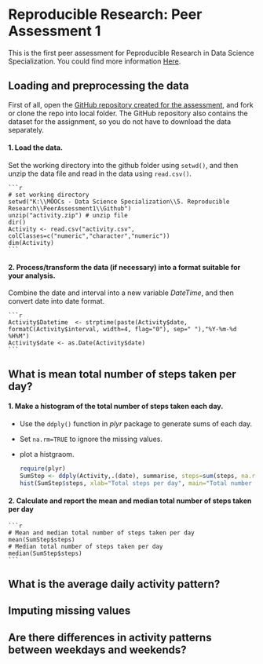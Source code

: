 # Reproducible Research: Peer Assessment 1

This is the first peer assessment for Peproducible Research in Data Science Specialization. You could find more information [Here](https://class.coursera.org/repdata-002/human_grading/view/courses/972084/assessments/3/submissions).

## Loading and preprocessing the data

First of all, open the [GitHub repository created for the assessment](https://github.com/rdpeng/RepData_PeerAssessment1), and fork or clone the repo into local folder.  The GitHub repository also contains the dataset for the assignment, so you do not have to download the data separately.

#### 1. Load the data. 

Set the working directory into the github folder using ``setwd()``, and then unzip the data file and read in the data using ``read.csv()``.

    ```r
    # set working directory
    setwd("K:\\MOOCs - Data Science Specialization\\5. Reproducible Research\\PeerAssessment1\\Github") 
    unzip("activity.zip") # unzip file
    dir()
    Activity <- read.csv("activity.csv", colClasses=c("numeric","character","numeric"))
    dim(Activity)
    ```

#### 2. Process/transform the data (if necessary) into a format suitable for your analysis. 

Combine the date and interval into a new variable _DateTime_, and then convert date into date format.

    ```r
    Activity$Datetime  <- strptime(paste(Activity$date, formatC(Activity$interval, width=4, flag="0"), sep=" "),"%Y-%m-%d %H%M")
    Activity$date <- as.Date(Activity$date)
    ```

## What is mean total number of steps taken per day?

#### 1. Make a histogram of the total number of steps taken each day.

- Use the ``ddply()`` function in _plyr_ package to generate sums of each day.
    
- Set ``na.rm=TRUE`` to ignore the missing values.
    
- plot a histgraom.

    ```r
    require(plyr)
    SumStep <- ddply(Activity,.(date), summarise, steps=sum(steps, na.rm=TRUE))
    hist(SumStep$steps, xlab="Total steps per day", main="Total number of steps taken each day")
    ```

#### 2. Calculate and report the mean and median total number of steps taken per day

    ```r
    # Mean and median total number of steps taken per day
    mean(SumStep$steps)
    # Median total number of steps taken per day
    median(SumStep$steps)
    ```

## What is the average daily activity pattern?



## Imputing missing values



## Are there differences in activity patterns between weekdays and weekends?
